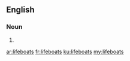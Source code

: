 ==English==

===Noun===
{{head|en|plural}}

# {{plural of|lifeboat|lang=en}}

[[ar:lifeboats]]
[[fr:lifeboats]]
[[ku:lifeboats]]
[[my:lifeboats]]